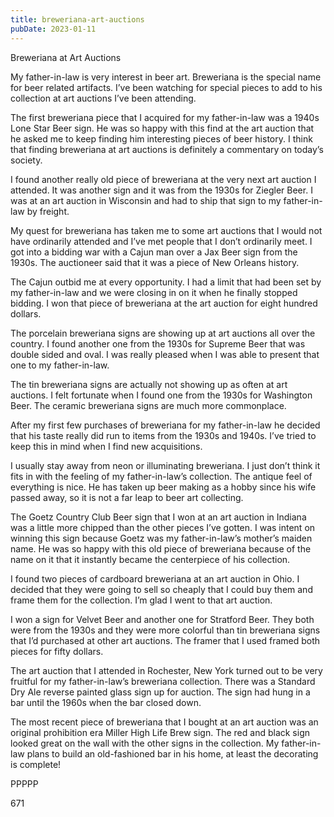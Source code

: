 ```yaml
---
title: breweriana-art-auctions
pubDate: 2023-01-11
---
```


Breweriana at Art Auctions

My father-in-law is very interest in beer art.  Breweriana is the special name for beer related artifacts.  I’ve been watching for special pieces to add to his collection at art auctions I’ve been attending.

The first breweriana piece that I acquired for my father-in-law was a 1940s Lone Star Beer sign.  He was so happy with this find at the art auction that he asked me to keep finding him interesting pieces of beer history.  I think that finding breweriana at art auctions is definitely a commentary on today’s society.

I found another really old piece of breweriana at the very next art auction I attended.  It was another sign and it was from the 1930s for Ziegler Beer.  I was at an art auction in Wisconsin and had to ship that sign to my father-in-law by freight.

My quest for breweriana has taken me to some art auctions that I would not have ordinarily attended and I’ve met people that I don’t ordinarily meet.  I got into a bidding war with a Cajun man over a Jax Beer sign from the 1930s.  The auctioneer said that it was a piece of New Orleans history.

The Cajun outbid me at every opportunity.  I had a limit that had been set by my father-in-law and we were closing in on it when he finally stopped bidding.  I won that piece of breweriana at the art auction for eight hundred dollars.

The porcelain breweriana signs are showing up at art auctions all over the country.  I found another one from the 1930s for Supreme Beer that was double sided and oval.  I was really pleased when I was able to present that one to my father-in-law.

The tin breweriana signs are actually not showing up as often at art auctions.  I felt fortunate when I found one from the 1930s for Washington Beer.  The ceramic breweriana signs are much more commonplace.

After my first few purchases of breweriana for my father-in-law he decided that his taste really did run to items from the 1930s and 1940s.  I’ve tried to keep this in mind when I find new acquisitions.  

I usually stay away from neon or illuminating breweriana.  I just don’t think it fits in with the feeling of my father-in-law’s collection.  The antique feel of everything is nice.  He has taken up beer making as a hobby since his wife passed away, so it is not a far leap to beer art collecting.

The Goetz Country Club Beer sign that I won at an art auction in Indiana was a little more chipped than the other pieces I’ve gotten.  I was intent on winning this sign because Goetz was my father-in-law’s mother’s maiden name.  He was so happy with this old piece of breweriana because of the name on it that it instantly became the centerpiece of his collection.

I found two pieces of cardboard breweriana at an art auction in Ohio.  I decided that they were going to sell so cheaply that I could buy them and frame them for the collection.  I’m glad I went to that art auction.  

I won a sign for Velvet Beer and another one for Stratford Beer.  They both were from the 1930s and they were more colorful than tin breweriana signs that I’d purchased at other art auctions.  The framer that I used framed both pieces for fifty dollars.

The art auction that I attended in Rochester, New York turned out to be very fruitful for my father-in-law’s breweriana collection.  There was a Standard Dry Ale reverse painted glass sign up for auction.  The sign had hung in a bar until the 1960s when the bar closed down.

The most recent piece of breweriana that I bought at an art auction was an original prohibition era Miller High Life Brew sign.  The red and black sign looked great on the wall with the other signs in the collection.  My father-in-law plans to build an old-fashioned bar in his home, at least the decorating is complete!

PPPPP

671